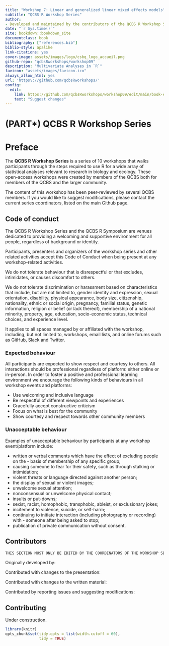 ```yaml
--- 
title: "Workshop 7: Linear and generalized linear mixed effects models"
subtitle: "QCBS R Workshop Series"
author:
- Developed and maintained by the contributors of the QCBS R Workshop Series^[The QCBS R Workshop Series is part of the [Québec Centre for Biodiversity Science](https://www.qcbs.ca), and is maintained by the series coordinators and graduent student, postdoctoral, and research professional members. **The contributors for this workshop can be accessed [here](link)**.]
date: "`r Sys.time()`"
site: bookdown::bookdown_site
documentclass: book
bibliography: ["references.bib"]
biblio-style: apalike
link-citations: yes
cover-image: assets/images/logo/csbq_logo_accueil.png
github-repo: "qcbsRworkshops/workshop09"
description: "Multivariate Analyses in `R`"
favicon: "assets/images/favicon.ico"
always_allow_html: yes
url: 'https\://github.com/qcbsRworkshops/'
config:
  edit:
    link: https://github.com/qcbsRworkshops/workshop09/edit/main/book-en/%s
    text: "Suggest changes"
---
```

# (PART\*) QCBS R Workshop Series {-}

# Preface {-}

The **QCBS R Workshop Series** is a series of 10 workshops that walks participants through the steps required to use R for a wide array of statistical analyses relevant to research in biology and ecology. These open-access workshops were created by members of the QCBS both for members of the QCBS and the larger community.

The content of this workshop has been peer-reviewed by several QCBS members. If you would like to suggest modifications, please contact the current series coordinators, listed on the main Github page.

## Code of conduct

The QCBS R Workshop Series and the QCBS R Symposium are venues dedicated to providing a welcoming and supportive environment for all people, regardless of background or identity.

Participants, presenters and organizers of the workshop series and other related activities accept this Code of Conduct when being present at any workshop-related activities.

We do not tolerate behaviour that is disrespectful or that excludes, intimidates, or causes discomfort to others.

We do not tolerate discrimination or harassment based on characteristics that include, but are not limited to, gender identity and expression, sexual orientation, disability, physical appearance, body size, citizenship, nationality, ethnic or social origin, pregnancy, familial status, genetic information, religion or belief (or lack thereof), membership of a national minority, property, age, education, socio-economic status, technical choices, and experience level.

It applies to all spaces managed by or affiliated with the workshop, including, but not limited to, workshops, email lists, and online forums such as GitHub, Slack and Twitter.

### Expected behaviour

All participants are expected to show respect and courtesy to others. All interactions should be professional regardless of platform: either online or in-person. In order to foster a positive and professional learning environment we encourage the following kinds of behaviours in all workshop events and platforms:

- Use welcoming and inclusive language
- Be respectful of different viewpoints and experiences
- Gracefully accept constructive criticism
- Focus on what is best for the community
- Show courtesy and respect towards other community members

### Unacceptable behaviour

Examples of unacceptable behaviour by participants at any workshop event/platform include:

- written or verbal comments which have the effect of excluding people on the - basis of membership of any specific group;
- causing someone to fear for their safety, such as through stalking or intimidation;
- violent threats or language directed against another person;
- the display of sexual or violent images;
- unwelcome sexual attention;
- nonconsensual or unwelcome physical contact;
- insults or put-downs;
- sexist, racist, homophobic, transphobic, ableist, or exclusionary jokes;
- incitement to violence, suicide, or self-harm;
- continuing to initiate interaction (including photography or recording) with - someone after being asked to stop;
- publication of private communication without consent.


## Contributors

```r
THIS SECTION MUST ONLY BE EDITED BY THE COORDINATORS OF THE WORKSHOP SERIES
```

Originally developed by:

Contributed with changes to the presentation:

Contributed with changes to the written material:

Contributed by reporting issues and suggesting modifications:


## Contributing

Under construction.


```r
library(knitr)
opts_chunk$set(tidy.opts = list(width.cutoff = 60),
               tidy = TRUE)
```
